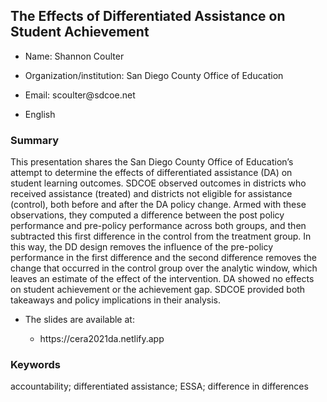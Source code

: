## The Effects of Differentiated Assistance on Student Achievement

* Name: Shannon Coulter
* Organization/institution: San Diego County Office of Education
* Email: scoulter@sdcoe.net

* English

### Summary

This presentation shares the San Diego County Office of Education's attempt to determine the effects of differentiated assistance (DA) on student learning outcomes.  SDCOE observed outcomes in districts who received assistance (treated) and districts not eligible for assistance (control), both before and after the DA policy change. Armed with these observations, they computed a  difference between the post policy performance and pre-policy performance across both groups, and then   subtracted this first difference in the control from the treatment group. In this way, the DD design removes the influence of the pre-policy performance in the first difference and the second difference removes the change that occurred in the control group over the analytic window, which leaves an estimate of the effect of the intervention. DA showed no effects on student achievement or the achievement gap. SDCOE provided both takeaways and policy implications in their analysis.

* The slides are available at:

  * https://cera2021da.netlify.app

### Keywords

accountability; differentiated assistance; ESSA; difference in differences

